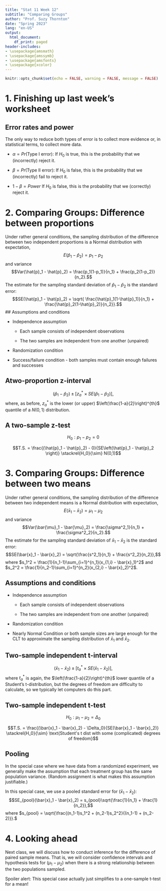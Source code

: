 ```yaml
---
title: "Stat 11 Week 12"
subtitle: "Comparing Groups" 
author: "Prof. Suzy Thornton"
date: "Spring 2023"
lang: "en-US"
output:
  html_document:
    df_print: paged
header-includes:
- \usepackage{amsmath}
- \usepackage{amssymb}
- \usepackage{amsfonts}
- \usepackage{xcolor}
---
```


```r
knitr::opts_chunk$set(echo = FALSE, warning = FALSE, message = FALSE)
```



# 1. Finishing up last week's worksheet 


## Error rates and power 

The only way to reduce both types of error is to collect more evidence or, in statistical terms, to collect more data.

* $\alpha = Pr(\text{Type I error})$: If $H_0$ is true, this is the probability that we (incorrectly) reject it.

* $\beta = Pr(\text{Type II error})$: If $H_0$ is false, this is the probability that we (incorrectly) fail to reject it. 

* $1-\beta = Power$ If $H_0$ is false, this is the probability that we (correctly) reject it.  


# 2. Comparing Groups: Difference between proportions  

Under rather general conditions, the sampling distribution of the difference between two independent proportions is a Normal distribution with expectation,
$$E(\hat{p}_1 - \hat{p}_2) = p_1 - p_2$$ 
and variance 
$$Var(\hat{p}_1 - \hat{p}_2) = \frac{p_1(1-p_1)}{n_1} + \frac{p_2(1-p_2)}{n_2}.$$
The estimate for the sampling standard deviation of $\hat{p}_1 - \hat{p}_2$ is the standard error: 
$$SE(\hat{p}_1 - \hat{p}_2) = \sqrt{ \frac{\hat{p}_1(1-\hat{p}_1)}{n_1} + \frac{\hat{p}_2(1-\hat{p}_2)}{n_2}}.$$
## Assumptions and conditions 

* Independence assumption 

  * Each sample consists of independent observations
  
  * The two samples are independent from one another (unpaired)

* Randomization condition 

* Success/failure condition - both samples must contain enough failures and successes 


## Atwo-proportion z-interval 

$$(\hat{p}_1 - \hat{p}_2) \pm \left[z^*_{a} \times SE(\hat{p}_1 - \hat{p}_2)\right],$$
where, as before, $z_a^*$ is the lower (or upper) $\left(\frac{1-a}{2}\right)^{th}$ quantile of a $N(0,1)$ distribution. 

## A two-sample z-test 

$$H_0: p_1 - p_2 = 0$$ 

$$T.S. = \frac{(\hat{p}_1 - \hat{p}_2) - 0}{SE\left(\hat{p}_1 - \hat{p}_2 \right)} \stackrel{H_0}{\sim} N(0,1)$$



# 3. Comparing Groups: Difference between two means

Under rather general conditions, the sampling distribution of the difference between two independent means is a Normal distribution with expectation,
$$E(\bar{x}_1 - \bar{x}_2) = \mu_1 - \mu_2$$ 
and variance 
$$Var(\bar{\mu}_1 - \bar{\mu}_2) = \frac{\sigma^2_1}{n_1} + \frac{\sigma^2_2}{n_2}.$$
The estimate for the sampling standard deviation of $\bar{x}_1 - \bar{x}_2$ is the standard error: 
$$SE(\bar{x}_1 - \bar{x}_2) = \sqrt{\frac{s^2_1}{n_1} + \frac{s^2_2}{n_2}},$$
where $s_1^2 = \frac{1}{n_1-1}\sum_{i=1}^{n_1}(x_{1,i} - \bar{x}_1)^2$ and $s_2^2 = \frac{1}{n_2-1}\sum_{i=1}^{n_2}(x_{2,i} - \bar{x}_2)^2$.


## Assumptions and conditions 

* Independence assumption 

  * Each sample consists of independent observations
  
  * The two samples are independent from one another (unpaired)

* Randomization condition 

* Nearly Normal Condition or both sample sizes are large enough for the CLT to approximate the sampling distribution of $\bar{x}_1$ and $\bar{x}_2$. 


## Two-sample independent t-interval 

$$(\bar{x}_1 - \bar{x}_2) \pm \left[t^*_a \times SE(\bar{x}_1 - \bar{x}_2)  \right],$$
where $t^*_a$ is again, the $\left(\frac{1-a}{2}\right)^{th}$ lower quantile of a Student's t-distribution, but the degrees of freedom are difficulty to calculate, so we typically let computers do this part. 

## Two-sample independent t-test 

$$H_0: \mu_1 - \mu_2 = \Delta_0$$ 

$$T.S. = \frac{(\bar{x}_1 - \bar{x}_2) - \Delta_0}{SE(\bar{x}_1 - \bar{x}_2)} \stackrel{H_0}{\sim} \text{Student's t dist with some (complicated) degrees of freedom}$$

## Pooling 

In the special case where we have data from a randomized experiment, we generally make the assumption that each treatment group has the same population variance. (Random assignment is what makes this assumption justifiable.)

In this special case, we use a pooled standard error for $(\bar{x}_1 - \bar{x}_2)$: 
$$SE_{pool}(\bar{x}_1 - \bar{x}_2) = s_{pool}\sqrt{\frac{1}{n_1} + \frac{1}{n_2}},$$
where $s_{pool} = \sqrt{\frac{(n_1-1)s_1^2 + (n_2-1)s_2^2}{(n_1-1) + (n_2-2)}}.$

# 4. Looking ahead 

Next class, we will discuss how to conduct inference for the difference of paired sample means. That is, we will consider confidence intervals and hypothesis tests for $(\mu_1 - \mu_2)$ when there is a strong relationship between the two populations sampled. 

Spoiler alert: This special case actually just simplifies to a one-sample t-test for a mean! 



